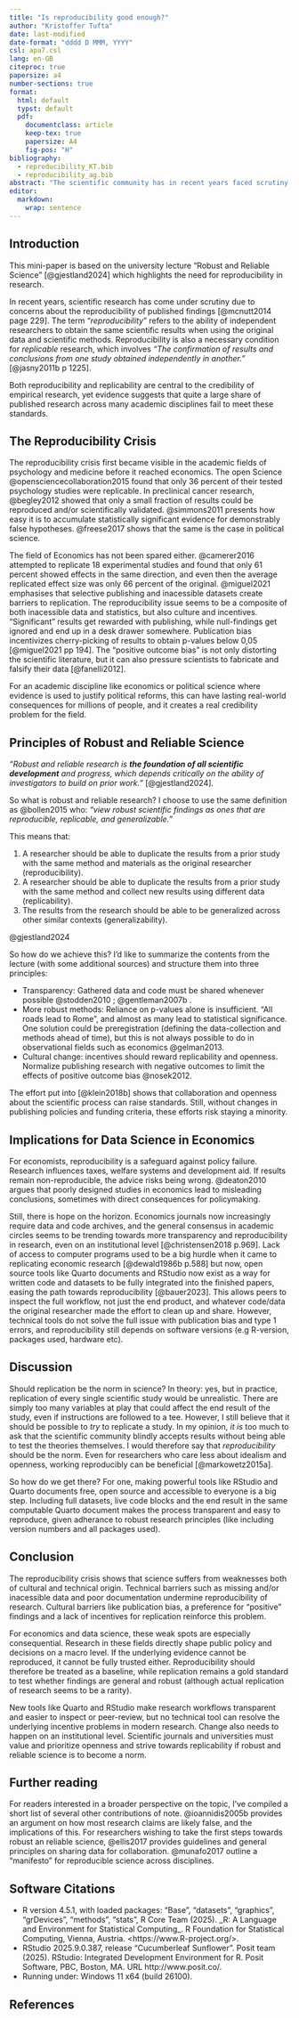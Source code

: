 ```yaml
---
title: "Is reproducibility good enough?"
author: "Kristoffer Tufta"
date: last-modified
date-format: "dddd D MMM, YYYY"
csl: apa7.csl
lang: en-GB
citeproc: true
papersize: a4
number-sections: true
format:
  html: default
  typst: default
  pdf: 
    documentclass: article
    keep-tex: true
    papersize: A4
    fig-pos: "H"
bibliography: 
  - reproducibility_KT.bib
  - reproducibility_ag.bib
abstract: "The scientific community has in recent years faced scrutiny due to a lack of reproducibility in published studies. This paper iscuss the implications of this reproducibility crisis, angled especially towards the fields of economics, and the path from here on out. The focus of this paper is not just on the technical hurdles between the current status and full reproducibility, but also the cultural aspects that lead us there. As it turns out, positive outcome biases and type 1 errors cannot be easily solved by new technology, and change needs to happen on a more institutional level. Further, I discuss how access to powerful computable documents such as Quarto documents in RStudio help us on the way towards reproducibility and robust science."
editor: 
  markdown: 
    wrap: sentence
---
```


## Introduction

This mini-paper is based on the university lecture "Robust and Reliable Science" [@gjestland2024] which highlights the need for reproducibility in research.

In recent years, scientific research has come under scrutiny due to concerns about the reproducibility of published findings [@mcnutt2014 page 229].
The term "*reproducibility*" refers to the ability of independent researchers to obtain the same scientific results when using the original data and scientific methods.
Reproducibility is also a necessary condition for *replicable* research, which involves *"The confirmation of results and conclusions from one study obtained independently in another."* [@jasny2011b p 1225].

Both reproducibility and replicability are central to the credibility of empirical research, yet evidence suggests that quite a large share of published research across many academic disciplines fail to meet these standards.

## The Reproducibility Crisis

The reproducibility crisis first became visible in the academic fields of psychology and medicine before it reached economics.
The open Science @opensciencecollaboration2015 found that only 36 percent of their tested psychology studies were replicable.
In preclinical cancer research, @begley2012 showed that only a small fraction of results could be reproduced and/or scientifically validated.
@simmons2011 presents how easy it is to accumulate statistically significant evidence for demonstrably false hypotheses.
@freese2017 shows that the same is the case in political science.

The field of Economics has not been spared either.
@camerer2016 attempted to replicate 18 experimental studies and found that only 61 percent showed effects in the same direction, and even then the average replicated effect size was only 66 percent of the original.
@miguel2021 emphasises that selective publishing and inacessible datasets create barriers to replication.
The reproducibility issue seems to be a composite of both inacessible data and statistics, but also culture and incentives.
"Significant" results get rewarded with publishing, while null-findings get ignored and end up in a desk drawer somewhere.
Publication bias incentivizes cherry-picking of results to obtain p-values below 0,05 [@miguel2021 pp 194].
The "positive outcome bias" is not only distorting the scientific literature, but it can also pressure scientists to fabricate and falsify their data [@fanelli2012].

For an academic discipline like economics or political science where evidence is used to justify political reforms, this can have lasting real-world consequences for millions of people, and it creates a real credibility problem for the field.

## Principles of Robust and Reliable Science

*"Robust and reliable research is **the foundation of all scientific development** and progress, which depends critically on the ability of investigators to build on prior work."* [@gjestland2024].

So what is robust and reliable research?
I choose to use the same definition as @bollen2015 who: *"view robust scientific* *findings as ones that are reproducible, replicable, and generalizable."*

This means that:

1.  A researcher should be able to duplicate the results from a prior study with the same method and materials as the original researcher (reproducibility).
2.  A researcher should be able to duplicate the results from a prior study with the same method and collect new results using different data (replicability).
3.  The results from the research should be able to be generalized across other similar contexts (generalizability).

@gjestland2024

So how do we achieve this?
I'd like to summarize the contents from the lecture (with some additional sources) and structure them into three principles:

-   Transparency: Gathered data and code must be shared whenever possible @stodden2010 ; @gentleman2007b .
-   More robust methods: Reliance on p-values alone is insufficient. "All roads lead to Rome", and almost as many lead to statistical significance. One solution could be preregistration (defining the data-collection and methods ahead of time), but this is not always possible to do in observational fields such as economics @gelman2013.
-   Cultural change: incentives should reward replicability and openness. Normalize publishing research with negative outcomes to limit the effects of positive outcome bias @nosek2012.

The effort put into [@klein2018b] shows that collaboration and openness about the scientific process can raise standards.
Still, without changes in publishing policies and funding criteria, these efforts risk staying a minority.

## Implications for Data Science in Economics

For economists, reproducibility is a safeguard against policy failure.
Research influences taxes, welfare systems and development aid.
If results remain non-reproducible, the advice risks being wrong.
@deaton2010 argues that poorly designed studies in economics lead to misleading conclusions, sometimes with direct consequences for policymaking.

Still, there is hope on the horizon.
Economics journals now increasingly require data and code archives, and the general consensus in academic circles seems to be trending towards more transparency and reproducibility in research, even on an institutional level [@christensen2018 p.969].
Lack of access to computer programs used to be a big hurdle when it came to replicating economic research [@dewald1986b p.588] but now, open source tools like Quarto documents and RStudio now exist as a way for written code and datasets to be fully integrated into the finished papers, easing the path towards reproducibility [@bauer2023].
This allows peers to inspect the full workflow, not just the end product, and whatever code/data the original researcher made the effort to clean up and share.
However, technical tools do not solve the full issue with publication bias and type 1 errors, and reproducibility still depends on software versions (e.g R-version, packages used, hardware etc).

## Discussion

Should replication be the norm in science?
In theory: yes, but in practice, replication of every single scientific study would be unrealistic.
There are simply too many variables at play that could affect the end result of the study, even if instructions are followed to a tee.
However, I still believe that it should be possible to *try* to replicate a study.
In my opinion, *it is* too much to ask that the scientific community blindly accepts results without being able to test the theories themselves.
I would therefore say that *reproducibility* should be the norm.
Even for researchers who care less about idealism and openness, working reproducibly can be beneficial [@markowetz2015a].

So how do we get there?
For one, making powerful tools like RStudio and Quarto documents free, open source and accessible to everyone is a big step.
Including full datasets, live code blocks and the end result in the same computable Quarto document makes the process transparent and easy to reproduce, given adherance to robust research principles (like including version numbers and all packages used).

## Conclusion

The reproducibility crisis shows that science suffers from weaknesses both of cultural and technical origin.
Technical barriers such as missing and/or inacessible data and poor documentation undermine reproducibility of research.
Cultural barriers like publication bias, a preference for "positive" findings and a lack of incentives for replication reinforce this problem.

For economics and data science, these weak spots are especially consequential.
Research in these fields directly shape public policy and decisions on a macro level.
If the underlying evidence cannot be reproduced, it cannot be fully trusted either.
Reproducibility should therefore be treated as a baseline, while replication remains a gold standard to test whether findings are general and robust (although actual replication of research seems to be a rarity).

New tools like Quarto and RStudio make research workflows transparent and easier to inspect or peer-review, but no technical tool can resolve the underlying incentive problems in modern research.
Change also needs to happen on an institutional level.
Scientific journals and universities must value and prioritize openness and strive towards replicability if robust and reliable science is to become a norm.

## Further reading

For readers interested in a broader perspective on the topic, I've compiled a short list of several other contributions of note.
@ioannidis2005b provides an argument on how most research claims are likely false, and the implications of this.
For researchers wishing to take the first steps towards robust an reliable science, @ellis2017 provides guidelines and general principles on sharing data for collaboration.
@munafo2017 outline a "manifesto" for reproducible science across disciplines.

## Software Citations

-   R version 4.5.1, with loaded packages: "Base", "datasets", "graphics", "grDevices", "methods", "stats", R Core Team (2025). \_R: A Language and Environment for Statistical Computing\_. R Foundation for Statistical Computing, Vienna, Austria. \<https://www.R-project.org/\>.
-   RStudio 2025.9.0.387, release "Cucumberleaf Sunflower". Posit team (2025). RStudio: Integrated Development Environment for R. Posit Software, PBC, Boston, MA. URL http://www.posit.co/.
-   Running under: Windows 11 x64 (build 26100).

## References
